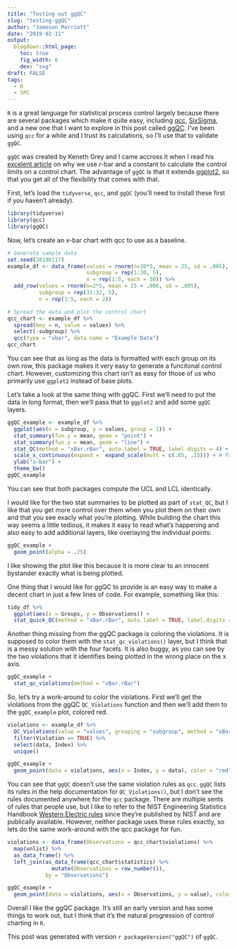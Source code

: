 ```yaml
---
title: "Testing out ggQC"
slug: "testing-ggQC"
author: "Jameson Marriott"
date: "2019-02-11"
output:
  blogdown::html_page:
    toc: true
    fig_width: 6
    dev: "svg"
draft: FALSE
tags:
  - R
  - SPC
---
```


`R` is a great language for statistical process control largely because there are several packages which make it quite easy, including [qcc](https://cran.r-project.org/package=qcc), [SixSigma](https://cran.r-project.org/package=SixSigma), and a new one that I want to explore in this post called [ggQC](http://rcontrolcharts.com/). I've been using `qcc` for a while and I trust its calculations, so I'll use that to validate `ggQC`. 

`ggQC` was created by Keneth Grey and I came accross it when I read his [excelent article](https://r-bar.net/xmr-limits-moving-range/) on why we use r-bar and a constant to calculate the control limits on a control chart. The advantage of `ggQC` is that it extends [ggplot2](https://ggplot2.tidyverse.org/), so that you get all of the flexibility that comes with that. 

First, let's load the `tidyverse`, `qcc`, and `ggQC` (you'll need to install these first if you haven't already). 

```r
library(tidyverse)
library(qcc)
library(ggQC)
```

Now, let's create an x-bar chart with qcc to use as a baseline. 

```r
# Generate sample data
set.seed(20190117)
example_df <- data_frame(values = rnorm(n=30*5, mean = 25, sd = .005),
                         subgroup = rep(1:30, 5),
                         n = rep(1:5, each = 30)) %>%
  add_row(values = rnorm(n=2*5, mean = 25 + .006, sd = .005),
          subgroup = rep(31:32, 5),
          n = rep(1:5, each = 2))

# Spread the data and plot the control chart
qcc_chart <- example_df %>%
  spread(key = n, value = values) %>%
  select(-subgroup) %>%
  qcc(type = "xbar", data.name = "Example Data")
qcc_chart
```

You can see that as long as the data is formatted with each group on its own row, this package makes it very easy to generate a funcitonal control chart. However, customizing this chart isn't as easy for those of us who primarily use `ggplot2` instead of base plots. 

Let's take a look at the same thing with ggQC. First we'll need to put the data in long format, then we'll pass that to `ggplot2` and add some `ggQC` layers. 

```r
ggQC_example <- example_df %>%
  ggplot(aes(x = subgroup, y = values, group = 1)) +
  stat_summary(fun.y = mean, geom = "point") +
  stat_summary(fun.y = mean, geom = "line") +
  stat_QC(method = "xBar.rBar", auto.label = TRUE, label.digits = 4) +
  scale_x_continuous(expand =  expand_scale(mult = c(.05, .15))) + # Pad the x-axis for the labels
  ylab("x-bar") +
  theme_bw()
ggQC_example
```

You can see that both packages compute the UCL and LCL identically. 

I would like for the two stat summaries to be plotted as part of `stat_QC`, but I like that you get more control over them when you plot them on their own and that you see exacly what you're plotting. While building the chart this way seems a little tedious, it makes it easy to read what's happening and also easy to add additional layers, like overlaying the individual points:

```r
ggQC_example +
  geom_point(alpha = .25)
```

I like showing the plot like this because it is more clear to an innocent bystander exactly what is being plotted. 

One thing that I would like for ggQC to provide is an easy way to make a decent chart in just a few lines of code. For example, something like this:

```r
tidy_df %>%
  ggplot(aes(x = Groups, y = Observations)) +
  stat_quick_QC(method = "xBar.rBar", auto.label = TRUE, label.digits = 4)
```

Another thing missing from the ggQC package is coloring the violations. It is supposed to color them with the `stat_qc_violations()` layer, but I think that is a messy solution with the four facets. It is also buggy, as you can see by the two violations that it identifies being plotted in the wrong place on the x axis. 

```r
ggQC_example +
  stat_qc_violations(method = "xBar.rBar")
```

So, let's try a work-around to color the violations. First we'll get the violations from the ggQC `QC_Violations` function and then we'll add them to the `ggQC_example` plot, colored red. 

```r
violations <- example_df %>%
  QC_Violations(value = "values", grouping = "subgroup", method = "xBar.rBar") %>%
  filter(Violation == TRUE) %>%
  select(data, Index) %>%
  unique()

ggQC_example +
  geom_point(data = violations, aes(x = Index, y = data), color = "red")
```


You can see that `ggQC` doesn't use the same violation rules as `qcc`. `ggQC` lists its rules in the help documentation for `QC_Violations()`, but I don't see the rules documented anywhere for the `qcc` package. There are multiple sents of rules that people use, but I like to refer to the NIST Engineering Statistics Handbook [Western Electric rules](https://www.itl.nist.gov/div898/handbook/pmc/section3/pmc32.htm#WECO%20rules) since they're published by NIST and are publically available. However, neither package uses these rules exactly, so lets do the same work-around with the qcc package for fun. 

```r
violations <- data_frame(Observations = qcc_chart$violations) %>%
  map(unlist) %>%
  as_data_frame() %>%
  left_join(as_data_frame(qcc_chart$statistics) %>% 
              mutate(Observations = row_number()), 
            by = "Observations")

ggQC_example +
  geom_point(data = violations, aes(x = Observations, y = value), color = "red")
```

Overall I like the ggQC package. It's still an early version and has some things to work out, but I think that it's the natural progression of control charting in `R`.

This post was generated with version `r packageVersion("ggQC")` of `ggQC`.